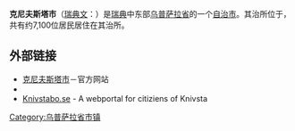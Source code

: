 {{coord|59|43|N|17|48|E|region:SE_type:adm2nd|display=title}}
{{Infobox_Kommun|
fullname=Knivsta kommun|
coatofarms=[[File:Knivsta_vapen.svg|100px]]|
county=[[乌普萨拉省|乌普萨拉省]]|
province=[[乌普兰|乌普兰]]|
capital={{link-en|克尼夫斯塔|Knivsta}}|
map=[[File:Knivsta_Municipality_in_Uppsala_County.png|200px]]|
arearank=第237名|
area=296.94|
arealand=283.46|
populationrank=第162名|
population=13,954|
densityrank=第93名|
populationdensity=48.0|
website=http://www.knivsta.se/|{{dead link|date=2017年11月 |bot=InternetArchiveBot |fix-attempted=yes }}
footnotes=面积与人口统计数据来自[[瑞典统计局|瑞典统计局]]，截至2007年12月31日}}

'''克尼夫斯塔市'''（[[瑞典文|瑞典文]]：{{lang|sv|''Knivsta kommun''}}）是[[瑞典|瑞典]]中东部[[乌普萨拉省|乌普萨拉省]]的一个[[瑞典自治市|自治市]]。其治所位于{{link-en|克尼夫斯塔|Knivsta}}，共有约7,100位居民居住在其治所。

== 外部链接 ==
* [http://www.knivsta.se/ 克尼夫斯塔市]－官方网站
* {{Wayback|url=http://www.knivsta.se/ |date=20070928104411 }}
* [https://web.archive.org/web/20080305230724/http://knivstabo.se/ Knivstabo.se] - A webportal for citiziens of Knivsta

{{Uppsala County}}

[[Category:乌普萨拉省市镇|Category:乌普萨拉省市镇]]